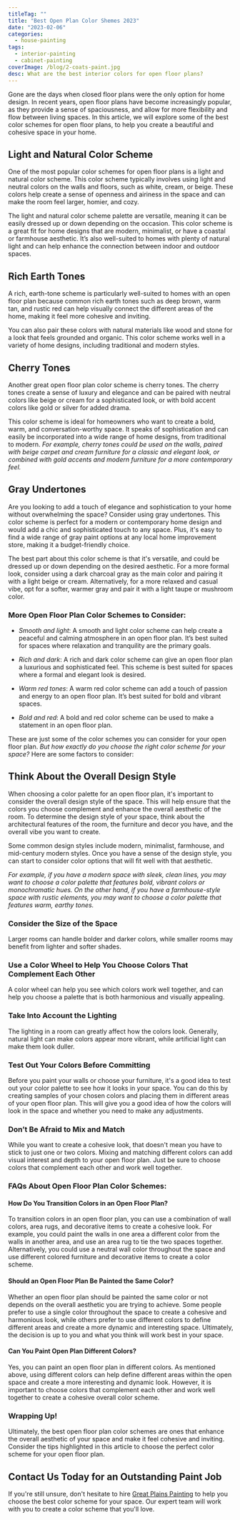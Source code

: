 ```yaml
---
titleTag: ""
title: "Best Open Plan Color Shemes 2023"
date: "2023-02-06"
categories:
  - house-painting
tags:
  - interior-painting
  - cabinet-painting
coverImage: /blog/2-coats-paint.jpg
desc: What are the best interior colors for open floor plans?
---
```


Gone are the days when closed floor plans were the only option for home design. In recent years, open floor plans have become increasingly popular, as they provide a sense of spaciousness, and allow for more flexibility and flow between living spaces. In this article, we will explore some of the best color schemes for open floor plans, to help you create a beautiful and cohesive space in your home.

## Light and Natural Color Scheme

One of the most popular color schemes for open floor plans is a light and natural color scheme. This color scheme typically involves using light and neutral colors on the walls and floors, such as white, cream, or beige. These colors help create a sense of openness and airiness in the space and can make the room feel larger, homier, and cozy.

The light and natural color scheme palette are versatile, meaning it can be easily dressed up or down depending on the occasion. This color scheme is a great fit for home designs that are modern, minimalist, or have a coastal or farmhouse aesthetic. It’s also well-suited to homes with plenty of natural light and can help enhance the connection between indoor and outdoor spaces.

## Rich Earth Tones

A rich, earth-tone scheme is particularly well-suited to homes with an open floor plan because common rich earth tones such as deep brown, warm tan, and rustic red can help visually connect the different areas of the home, making it feel more cohesive and inviting.

You can also pair these colors with natural materials like wood and stone for a look that feels grounded and organic. This color scheme works well in a variety of home designs, including traditional and modern styles.

## Cherry Tones

Another great open floor plan color scheme is cherry tones. The cherry tones create a sense of luxury and elegance and can be paired with neutral colors like beige or cream for a sophisticated look, or with bold accent colors like gold or silver for added drama.

This color scheme is ideal for homeowners who want to create a bold, warm, and conversation-worthy space. It speaks of sophistication and can easily be incorporated into a wide range of home designs, from traditional to modern. _For example, cherry tones could be used on the walls, paired with beige carpet and cream furniture for a classic and elegant look, or combined with gold accents and modern furniture for a more contemporary feel._

## Gray Undertones

Are you looking to add a touch of elegance and sophistication to your home without overwhelming the space? Consider using gray undertones. This color scheme is perfect for a modern or contemporary home design and would add a chic and sophisticated touch to any space. Plus, it's easy to find a wide range of gray paint options at any local home improvement store, making it a budget-friendly choice.

The best part about this color scheme is that it's versatile, and could be dressed up or down depending on the desired aesthetic. For a more formal look, consider using a dark charcoal gray as the main color and pairing it with a light beige or cream. Alternatively, for a more relaxed and casual vibe, opt for a softer, warmer gray and pair it with a light taupe or mushroom color.

### More Open Floor Plan Color Schemes to Consider:

- _Smooth and light_: A smooth and light color scheme can help create a peaceful and calming atmosphere in an open floor plan. It’s best suited for spaces where relaxation and tranquility are the primary goals.

- _Rich and dark_: A rich and dark color scheme can give an open floor plan a luxurious and sophisticated feel. This scheme is best suited for spaces where a formal and elegant look is desired.

- _Warm red tones_: A warm red color scheme can add a touch of passion and energy to an open floor plan. It’s best suited for bold and vibrant spaces.

- _Bold and red_: A bold and red color scheme can be used to make a statement in an open floor plan.

These are just some of the color schemes you can consider for your open floor plan. _But how exactly do you choose the right color scheme for your space?_ Here are some factors to consider:

## Think About the Overall Design Style

When choosing a color palette for an open floor plan, it's important to consider the overall design style of the space. This will help ensure that the colors you choose complement and enhance the overall aesthetic of the room. To determine the design style of your space, think about the architectural features of the room, the furniture and decor you have, and the overall vibe you want to create.

Some common design styles include modern, minimalist, farmhouse, and mid-century modern styles. Once you have a sense of the design style, you can start to consider color options that will fit well with that aesthetic.

_For example, if you have a modern space with sleek, clean lines, you may want to choose a color palette that features bold, vibrant colors or monochromatic hues. On the other hand, if you have a farmhouse-style space with rustic elements, you may want to choose a color palette that features warm, earthy tones._

### Consider the Size of the Space

Larger rooms can handle bolder and darker colors, while smaller rooms may benefit from lighter and softer shades.

### Use a Color Wheel to Help You Choose Colors That Complement Each Other

A color wheel can help you see which colors work well together, and can help you choose a palette that is both harmonious and visually appealing.

### Take Into Account the Lighting

The lighting in a room can greatly affect how the colors look. Generally, natural light can make colors appear more vibrant, while artificial light can make them look duller.

### Test Out Your Colors Before Committing

Before you paint your walls or choose your furniture, it's a good idea to test out your color palette to see how it looks in your space. You can do this by creating samples of your chosen colors and placing them in different areas of your open floor plan. This will give you a good idea of how the colors will look in the space and whether you need to make any adjustments.

### Don’t Be Afraid to Mix and Match

While you want to create a cohesive look, that doesn't mean you have to stick to just one or two colors. Mixing and matching different colors can add visual interest and depth to your open floor plan. Just be sure to choose colors that complement each other and work well together.

### FAQs About Open Floor Plan Color Schemes:

#### How Do You Transition Colors in an Open Floor Plan?

To transition colors in an open floor plan, you can use a combination of wall colors, area rugs, and decorative items to create a cohesive look. For example, you could paint the walls in one area a different color from the walls in another area, and use an area rug to tie the two spaces together. Alternatively, you could use a neutral wall color throughout the space and use different colored furniture and decorative items to create a color scheme.

#### Should an Open Floor Plan Be Painted the Same Color?

Whether an open floor plan should be painted the same color or not depends on the overall aesthetic you are trying to achieve. Some people prefer to use a single color throughout the space to create a cohesive and harmonious look, while others prefer to use different colors to define different areas and create a more dynamic and interesting space. Ultimately, the decision is up to you and what you think will work best in your space.

#### Can You Paint Open Plan Different Colors?

Yes, you can paint an open floor plan in different colors. As mentioned above, using different colors can help define different areas within the open space and create a more interesting and dynamic look. However, it is important to choose colors that complement each other and work well together to create a cohesive overall color scheme.

### Wrapping Up!

Ultimately, the best open floor plan color schemes are ones that enhance the overall aesthetic of your space and make it feel cohesive and inviting. Consider the tips highlighted in this article to choose the perfect color scheme for your open floor plan.

## Contact Us Today for an Outstanding Paint Job

If you're still unsure, don't hesitate to hire [Great Plains Painting](https://www.greatplainspaintingkc.com/) to help you choose the best color scheme for your space. Our expert team will work with you to create a color scheme that you'll love.
